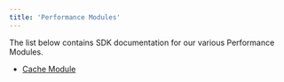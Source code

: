 ```yaml
---
title: 'Performance Modules'
---
```


The list below contains SDK documentation for our various Performance Modules.

- [Cache Module](/sdk/performance/modules/cache)